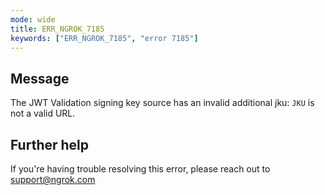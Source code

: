 ```yaml
---
mode: wide
title: ERR_NGROK_7185
keywords: ["ERR_NGROK_7185", "error 7185"]
---
```


## Message

The JWT Validation signing key source has an invalid additional jku: `JKU` is not a valid URL.

## Further help

If you're having trouble resolving this error, please reach out to [support@ngrok.com](mailto:support@ngrok.com?subject=Help%20with%20ERR_NGROK_7185)
